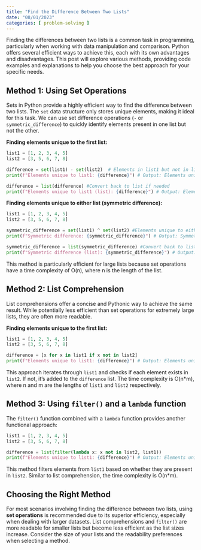 ```yaml
---
title: "Find the Difference Between Two Lists"
date: "08/01/2023"
categories: [ problem-solving ]
---
```



Finding the differences between two lists is a common task in programming, particularly when working with data manipulation and comparison.  Python offers several efficient ways to achieve this, each with its own advantages and disadvantages.  This post will explore various methods, providing code examples and explanations to help you choose the best approach for your specific needs.


## Method 1: Using Set Operations

Sets in Python provide a highly efficient way to find the difference between two lists.  The `set` data structure only stores unique elements, making it ideal for this task.  We can use set difference operations (`-` or `symmetric_difference`) to quickly identify elements present in one list but not the other.

**Finding elements unique to the first list:**

```python
list1 = [1, 2, 3, 4, 5]
list2 = [3, 5, 6, 7, 8]

difference = set(list1) - set(list2)  # Elements in list1 but not in list2
print(f"Elements unique to list1: {difference}") # Output: Elements unique to list1: {1, 2, 4}

difference = list(difference) #Convert back to list if needed
print(f"Elements unique to list1 (list): {difference}") # Output: Elements unique to list1 (list): [1, 2, 4]
```

**Finding elements unique to either list (symmetric difference):**

```python
list1 = [1, 2, 3, 4, 5]
list2 = [3, 5, 6, 7, 8]

symmetric_difference = set(list1) ^ set(list2) #Elements unique to either list
print(f"Symmetric difference: {symmetric_difference}") # Output: Symmetric difference: {1, 2, 4, 6, 7, 8}

symmetric_difference = list(symmetric_difference) #Convert back to list if needed
print(f"Symmetric difference (list): {symmetric_difference}") # Output: Symmetric difference (list): [1, 2, 4, 6, 7, 8]
```

This method is particularly efficient for large lists because set operations have a time complexity of O(n), where n is the length of the list.


## Method 2: List Comprehension

List comprehensions offer a concise and Pythonic way to achieve the same result.  While potentially less efficient than set operations for extremely large lists, they are often more readable.

**Finding elements unique to the first list:**

```python
list1 = [1, 2, 3, 4, 5]
list2 = [3, 5, 6, 7, 8]

difference = [x for x in list1 if x not in list2]
print(f"Elements unique to list1: {difference}") # Output: Elements unique to list1: [1, 2, 4]
```

This approach iterates through `list1` and checks if each element exists in `list2`.  If not, it's added to the `difference` list.  The time complexity is O(n*m), where n and m are the lengths of `list1` and `list2` respectively.



## Method 3: Using `filter()` and a `lambda` function


The `filter()` function combined with a `lambda` function provides another functional approach:


```python
list1 = [1, 2, 3, 4, 5]
list2 = [3, 5, 6, 7, 8]

difference = list(filter(lambda x: x not in list2, list1))
print(f"Elements unique to list1: {difference}") # Output: Elements unique to list1: [1, 2, 4]
```

This method filters elements from `list1` based on whether they are present in `list2`.  Similar to list comprehension, the time complexity is O(n*m).


## Choosing the Right Method

For most scenarios involving finding the difference between two lists, using **set operations** is recommended due to its superior efficiency, especially when dealing with larger datasets.  List comprehensions and `filter()` are more readable for smaller lists but become less efficient as the list sizes increase.  Consider the size of your lists and the readability preferences when selecting a method.

